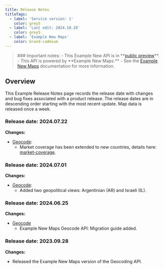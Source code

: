 ```yaml
---
title: Release Notes
titleTags:
  - label: 'Service version: 1'
    color: grey5
  - label: 'Last edit: 2024.10.28'
    color: grey5
  - label: 'Example New Maps'
    color: brand-cadmium
---
```


<Blockquote type="announcement" hasIcon>
### Important notes:
- This Example New API is in **<a href="https://developer.Example.com/public-preview">public preview</a>**.
- This API is powered by **Example New Maps.**
- See the <a href="/Example-New-maps/documentation/introduction">Example New Maps</a> documentation for more information.
</Blockquote>  

## Overview  

This Example Release Notes page records the release date with changes and bug fixes associated with a product release. The release dates are in descending order starting with the most recent update. Map data is released once a week.  

### Release date: 2024.07.22  

**Changes:**
- [Geocode](../geocode):
  - Market coverage has been extended to new countries, details here: [market-coverage](market-coverage).  

### Release date: 2024.07.01  

**Changes:**  
- [Geocode](../geocode):
  - Added two geopolitical views: Argentinian (AR) and Israeli (IL).  

### Release date: 2024.06.25  

**Changes:**  
- [Geocode](../geocode)
  - Example New Maps Geocode API: Migration guide added.

### Release date: 2023.09.28  

**Changes:**  
- Released the Example New Maps version of the Geocoding API.  
